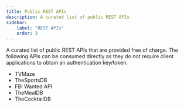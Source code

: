```yaml
---
title: Public REST APIs
description: A curated list of public REST APIs
sidebar:
    label: "REST APIs"
    order: 3
---
```



A curated list of public REST APIs that are provided free of charge. The following APIs can be consumed directly as they do not require client applications to obtain an authentication key/token.

- <LinkOut href='https://www.tvmaze.com/api'>TVMaze</LinkOut>
- <LinkOut href='https://www.thesportsdb.com/free_sports_api'>
    TheSportsDB
  </LinkOut>
- <LinkOut href='https://api.fbi.gov/docs'>FBI Wanted API</LinkOut>
- <LinkOut href='https://www.themealdb.com/api.php'>TheMealDB</LinkOut>
- <LinkOut href='https://www.thecocktaildb.com/api.php'>TheCocktailDB</LinkOut>
